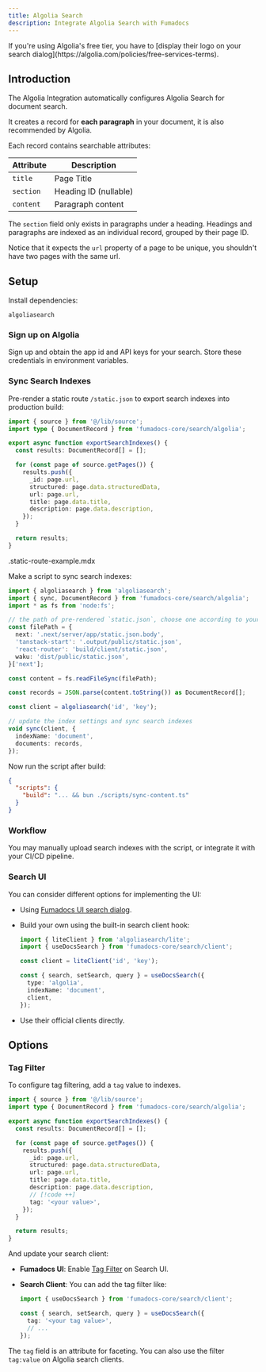 ```yaml
---
title: Algolia Search
description: Integrate Algolia Search with Fumadocs
---
```


<Callout title="Notice">
  If you're using Algolia's free tier, you have to [display their logo on your
  search dialog](https://algolia.com/policies/free-services-terms).
</Callout>

## Introduction

The Algolia Integration automatically configures Algolia Search for document search.

It creates a record for **each paragraph** in your document, it is also recommended by Algolia.

Each record contains searchable attributes:

| Attribute | Description           |
| --------- | --------------------- |
| `title`   | Page Title            |
| `section` | Heading ID (nullable) |
| `content` | Paragraph content     |

The `section` field only exists in paragraphs under a heading. Headings and
paragraphs are indexed as an individual record, grouped by their page ID.

Notice that it expects the `url` property of a page to be unique, you shouldn't have two pages with the same
url.

## Setup

Install dependencies:

```package-install
algoliasearch
```

### Sign up on Algolia

Sign up and obtain the app id and API keys for your search. Store these
credentials in environment variables.

### Sync Search Indexes

Pre-render a static route `/static.json` to export search indexes into production build:

```ts title="lib/export-search-indexes.ts"
import { source } from '@/lib/source';
import type { DocumentRecord } from 'fumadocs-core/search/algolia';

export async function exportSearchIndexes() {
  const results: DocumentRecord[] = [];

  for (const page of source.getPages()) {
    results.push({
      _id: page.url,
      structured: page.data.structuredData,
      url: page.url,
      title: page.data.title,
      description: page.data.description,
    });
  }

  return results;
}
```

<include>.static-route-example.mdx</include>

Make a script to sync search indexes:

```ts title="scripts/sync-content.ts" twoslash
import { algoliasearch } from 'algoliasearch';
import { sync, DocumentRecord } from 'fumadocs-core/search/algolia';
import * as fs from 'node:fs';

// the path of pre-rendered `static.json`, choose one according to your React framework
const filePath = {
  next: '.next/server/app/static.json.body',
  'tanstack-start': '.output/public/static.json',
  'react-router': 'build/client/static.json',
  waku: 'dist/public/static.json',
}['next'];

const content = fs.readFileSync(filePath);

const records = JSON.parse(content.toString()) as DocumentRecord[];

const client = algoliasearch('id', 'key');

// update the index settings and sync search indexes
void sync(client, {
  indexName: 'document',
  documents: records,
});
```

Now run the script after build:

```json title="package.json"
{
  "scripts": {
    "build": "... && bun ./scripts/sync-content.ts"
  }
}
```

### Workflow

You may manually upload search indexes with the script, or integrate it with your CI/CD pipeline.

### Search UI

You can consider different options for implementing the UI:

- Using [Fumadocs UI search dialog](/docs/ui/search/algolia).
- Build your own using the built-in search client hook:

  ```ts twoslash
  import { liteClient } from 'algoliasearch/lite';
  import { useDocsSearch } from 'fumadocs-core/search/client';

  const client = liteClient('id', 'key');

  const { search, setSearch, query } = useDocsSearch({
    type: 'algolia',
    indexName: 'document',
    client,
  });
  ```

- Use their official clients directly.

## Options

### Tag Filter

To configure tag filtering, add a `tag` value to indexes.

```ts title="lib/export-search-indexes.ts"
import { source } from '@/lib/source';
import type { DocumentRecord } from 'fumadocs-core/search/algolia';

export async function exportSearchIndexes() {
  const results: DocumentRecord[] = [];

  for (const page of source.getPages()) {
    results.push({
      _id: page.url,
      structured: page.data.structuredData,
      url: page.url,
      title: page.data.title,
      description: page.data.description,
      // [!code ++]
      tag: '<your value>',
    });
  }

  return results;
}
```

And update your search client:

- **Fumadocs UI**: Enable [Tag Filter](/docs/ui/search/algolia#tag-filter) on Search UI.
- **Search Client**: You can add the tag filter like:

  ```ts
  import { useDocsSearch } from 'fumadocs-core/search/client';

  const { search, setSearch, query } = useDocsSearch({
    tag: '<your tag value>',
    // ...
  });
  ```

The `tag` field is an attribute for faceting. You can also use the filter `tag:value` on Algolia search clients.
